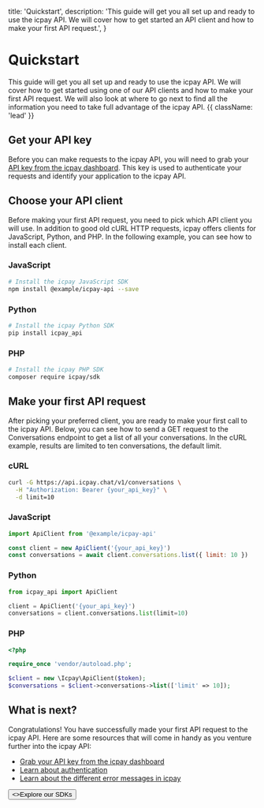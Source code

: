   title: 'Quickstart',
  description:
    'This guide will get you all set up and ready to use the icpay API. We will cover how to get started an API client and how to make your first API request.',
}

# Quickstart

This guide will get you all set up and ready to use the icpay API. We will cover how to get started using one of our API clients and how to make your first API request. We will also look at where to go next to find all the information you need to take full advantage of the icpay API. {{ className: 'lead' }}

## Get your API key

Before you can make requests to the icpay API, you will need to grab your [API key from the icpay dashboard](https://icpay.org/auth/login). This key is used to authenticate your requests and identify your application to the icpay API.

## Choose your API client

Before making your first API request, you need to pick which API client you will use. In addition to good old cURL HTTP requests, icpay offers clients for JavaScript, Python, and PHP. In the following example, you can see how to install each client.

### JavaScript

```bash
# Install the icpay JavaScript SDK
npm install @example/icpay-api --save
```

### Python

```bash
# Install the icpay Python SDK
pip install icpay_api
```

### PHP

```bash
# Install the icpay PHP SDK
composer require icpay/sdk
```

## Make your first API request

After picking your preferred client, you are ready to make your first call to the icpay API. Below, you can see how to send a GET request to the Conversations endpoint to get a list of all your conversations. In the cURL example, results are limited to ten conversations, the default limit.

### cURL

```bash {{ title: 'Get conversations with cURL' }}
curl -G https://api.icpay.chat/v1/conversations \
  -H "Authorization: Bearer {your_api_key}" \
  -d limit=10
```

### JavaScript

```javascript {{ title: 'Get conversations with JavaScript' }}
import ApiClient from '@example/icpay-api'

const client = new ApiClient('{your_api_key}')
const conversations = await client.conversations.list({ limit: 10 })
```

### Python

```python {{ title: 'Get conversations with Python' }}
from icpay_api import ApiClient

client = ApiClient('{your_api_key}')
conversations = client.conversations.list(limit=10)
```

### PHP

```php {{ title: 'Get conversations with PHP' }}
<?php

require_once 'vendor/autoload.php';

$client = new \Icpay\ApiClient($token);
$conversations = $client->conversations->list(['limit' => 10]);
```

## What is next?

Congratulations! You have successfully made your first API request to the icpay API. Here are some resources that will come in handy as you venture further into the icpay API:

- [Grab your API key from the icpay dashboard](#)
- [Learn about authentication](/authentication)
- [Learn about the different error messages in icpay](/errors)

<div className="not-prose">
  <Button href="/sdks" variant="text" arrow="right">
    <>Explore our SDKs</>
  </Button>
</div>
